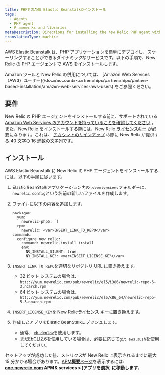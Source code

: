 ```yaml
---
title: PHPでのAWS Elastic Beanstalkのインストール
tags:
  - Agents
  - PHP agent
  - Frameworks and libraries
metaDescription: Directions for installing the New Relic PHP agent with Elastic Beanstalk.
translationType: machine
---
```


AWS [Elastic Beanstalk](https://aws.amazon.com/elasticbeanstalk) は、PHP アプリケーションを簡単にデプロイし、スケーリングすることができるダイナミックなサービスです。以下の手順で、New Relic の PHP エージェントで AWS をインストールします。

<Callout variant="tip">
  Amazon ツールと New Relic の併用については、 [Amazon Web Services（AWS）ユーザー](/docs/accounts-partnerships/partnerships/partner-based-installation/amazon-web-services-aws-users) をご参照ください。
</Callout>

## 要件

New Relic の PHP エージェントをインストールする前に、サポートされている [Amazon Web Services のアカウントを持っていることを確認してください](http://aws.amazon.com/elasticbeanstalk/ "リンクが新しいウィンドウで開きます") 。また、New Relic をインストールする際には、New Relic [ライセンスキー](/docs/apis/intro-apis/new-relic-api-keys/#ingest-license-key) が必要になります。これは、 [アカウントのサインアップ](http://newrelic.com/signup "リンクが新しいウィンドウで開きます") の際に New Relic が提供する 40 文字の 16 進数の文字列です。

## インストール

AWS Elastic Beanstalk に New Relic の PHP エージェントをインストールするには、以下の手順に従います。

1. Elastic BeanStalkアプリケーション内の`.ebextensions`フォルダーに、 `newrelic.config`という名前の新しいファイルを作成します。

2. ファイルに以下の内容を追加します。

   ```
   packages:
     yum:
       newrelic-php5: []
     rpm:
       newrelic: <var>INSERT_LINK_TO_REPO</var>
   commands:
     configure_new_relic:
       command: newrelic-install install
       env:
         NR_INSTALL_SILENT: true
         NR_INSTALL_KEY: <var>INSERT_LICENSE_KEY</var>
   ```

3. `INSERT_LINK_TO_REPO`を適切なリポジトリ URL に置き換えます。

   * 32 ビット システムの場合は、 `http://yum.newrelic.com/pub/newrelic/el5/i386/newrelic-repo-5-3.noarch.rpm`
   * 64 ビット システムの場合は、 `http://yum.newrelic.com/pub/newrelic/el5/x86_64/newrelic-repo-5-3.noarch.rpm`

4. `INSERT_LICENSE_KEY`を New Relic[ライセンス キー](/docs/apis/intro-apis/new-relic-api-keys/#ingest-license-key)に置き換えます。

5. 作成したアプリをElastic BeanStalkにプッシュします。

   * 通常、 [`eb deploy`](http://docs.aws.amazon.com/elasticbeanstalk/latest/dg/eb3-deploy.html)を使用します。
   * まだ[EbCLI2.6](http://docs.aws.amazon.com/elasticbeanstalk/latest/dg/eb-cli.html)を使用している場合は、必要に応じて`git aws.push`を使用してください。

セットアップが成功した後、メトリクスが New Relic に表示されるまでに最大 15 分かかる場合があります。[APM**概要**ページ](/docs/apm/applications-menu/monitoring/applications-overview-dashboard)を表示するには: **[one.newrelic.com](https://one.newrelic.com/all-capabilities) APM & services > (アプリを選択) に移動します**。